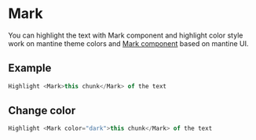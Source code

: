 # Mark
You can highlight the text with Mark component and highlight color style work on mantine theme colors and [Mark component](https://mantine.dev/core/mark/) based on mantine UI. 


## Example
```javascript
Highlight <Mark>this chunk</Mark> of the text
```

## Change color

```javascript
Highlight <Mark color="dark">this chunk</Mark> of the text
```
